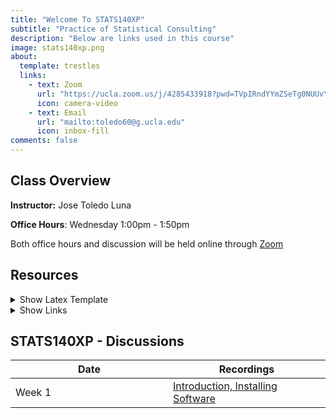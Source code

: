 ```yaml
---
title: "Welcome To STATS140XP"
subtitle: "Practice of Statistical Consulting"
description: "Below are links used in this course"
image: stats140xp.png
about:
  template: trestles
  links:
    - text: Zoom
      url: "https://ucla.zoom.us/j/4285433918?pwd=TVpIRndYYmZSeTg0NUUvYlhTWllUQT09"
      icon: camera-video
    - text: Email
      url: "mailto:toledo60@g.ucla.edu"
      icon: inbox-fill
comments: false
---
```


::: column-page
## Class Overview

**Instructor:** Jose Toledo Luna

**Office Hours**: Wednesday 1:00pm - 1:50pm <br/>

Both office hours and discussion will be held online through [Zoom](https://ucla.zoom.us/j/4285433918?pwd=TVpIRndYYmZSeTg0NUUvYlhTWllUQT09)

## Resources

<details>

<summary>Show Latex Template</summary>

```{=html}
<script src="https://gist.github.com/toledo60/982f98afbd1cabc4d694d6025886ddac.js"></script>
```

</details>

<details>

<summary>Show Links</summary>

[Simple Beamer Template](https://www.overleaf.com/latex/templates/simpleplus-beamertheme/wfmfjhdcrdfx)

<!-- [Quarto CV Template](https://github.com/mps9506/quarto-cv?tab=readme-ov-file) -->

[Quarto Website Examples](https://quarto.org/docs/gallery/#websites)

<!-- [STATS13 Quarto Website Source Code](https://github.com/toledo60/ucla-stats13) -->

<!-- [My Personal Website Source Code](https://github.com/toledo60/quarto-website) -->

[Quarto Websites Guide](https://quarto.org/docs/websites/)

</details>

## STATS140XP - Discussions

| **Date** | Recordings |
|------------------------------------|------------------------------------|
| Week 1 | [Introduction, Installing Software](https://app.box.com/s/c6vndj7l1qho4ipn4i8kq69y7jp6kqj5) |
:::



```{=html}
<!-- | Week 2 | [Intro to LaTeX](https://app.box.com/s/kjdcjh0zo584atddzsbr76akvwjmi3b9) |
| Week 3 | [Setting up Git/Github for R Studio](https://app.box.com/s/v2ywyy0df2gq8puoualnj2vflte2c9nt) |
| Week 4 | [CV with Quarto](https://app.box.com/s/xi01k1rhz66j9b7kej3tcm1rvms2bl0p) |
| Week 5 | [Setting up Personal Website](https://app.box.com/s/ho35gvsawhvavrwc0xc4q30bq73tpw7f) |
| Week 6 | [Adding Content to Website](https://app.box.com/s/5ckx6l5f5i7swgr3sspdg141ybpu9lux) |
| Week 7 | [Wrapping up Website](https://app.box.com/s/hth5sgopt5ri5cppjy2akwwjnkef4o42) | -->
```
